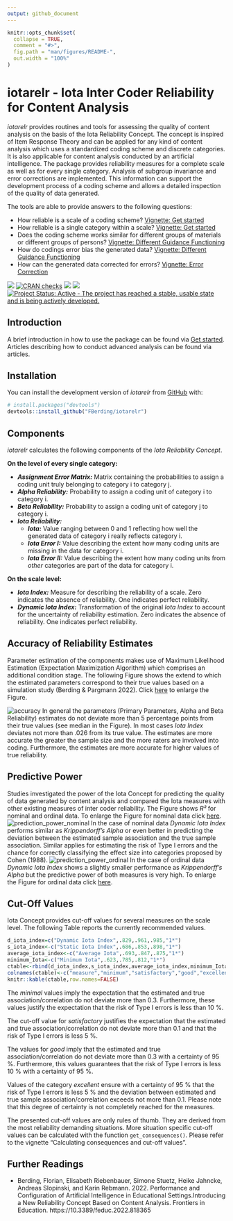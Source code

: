 ```yaml
---
output: github_document
---
```


<!-- README.md is generated from README.Rmd. Please edit that file -->

```r
knitr::opts_chunk$set(
  collapse = TRUE,
  comment = "#>",
  fig.path = "man/figures/README-",
  out.width = "100%"
)
```

# iotarelr - Iota Inter Coder Reliability for Content Analysis
*iotarelr* provides routines and tools for assessing the quality
    of content analysis on the basis of the Iota Reliability Concept. The concept
    is inspired of Item Response Theory and can be applied for any kind of 
    content analysis which uses a standardized coding scheme and discrete categories.
    It is also applicable for content analysis conducted by an artificial intelligence. 
    The package provides reliability measures for a complete scale as well as for 
    every single category. Analysis of subgroup invariance and error corrections 
    are implemented. This information can support the development process of a 
    coding scheme and allows a detailed inspection of the quality of data generated.

The tools are able to provide answers to the following questions:

- How reliable is a scale of a coding scheme? [Vignette: Get started](iotarelr.html)
- How reliable is a single category within a scale? [Vignette: Get started](iotarelr.html)
- Does the coding scheme works similar for different groups of materials or
  different groups of persons? [Vignette: Different Guidance Functioning](dgf.html)
- How do codings error bias the generated data? [Vignette: Different Guidance Functioning](dgf.html)
- How can the generated data corrected for errors? [Vignette: Error Correction](error_correction.html)

<!-- badges: start -->
[![](https://www.r-pkg.org/badges/version/iotarelr?color=green)](https://cran.r-project.org/package=iotarelr)
[![CRAN checks](https://cranchecks.info/badges/summary/iotarelr)](https://cran.r-project.org/web/checks/check_results_iotarelr.html)
[![](http://cranlogs.r-pkg.org/badges/grand-total/iotarelr)](https://cran.r-project.org/package=iotarelr)
[![](https://img.shields.io/badge/devel%20version-0.1.2-green.svg)](https://github.com/iotarelr)
[![Project Status: Active - The project has reached a stable, usable state and is being actively developed.](https://www.repostatus.org/badges/latest/active.svg)](https://www.repostatus.org/#active)
<!-- badges: end -->

## Introduction
A brief introduction in how to use the package can be found via [Get started](iotarelr.html). 
Articles describing how to conduct advanced analysis can be found via articles.

## Installation

You can install the development version of *iotarelr* from [GitHub](https://github.com/) with:
``` r
# install.packages("devtools")
devtools::install_github("FBerding/iotarelr")
```
## Components
*iotarelr* calculates the following components of the *Iota Reliability Concept*.

**On the level of every single category:**

- ***Assignment Error Matrix:*** Matrix containing the probabilities to assign a
coding unit truly belonging to category i to category j.
- ***Alpha Reliability:*** Probability to assign a coding unit of category i to category i.
- ***Beta Reliability:*** Probability to assign a coding unit of category j to category i.
- ***Iota Reliability:*** 
  - ***Iota:*** Value ranging between 0 and 1 reflecting how well the generated data of
  category i really reflects category i.
  - ***Iota Error I:*** Value describing the extent how many coding units are 
  missing in the data for category i.
  - ***Iota Error II:*** Value describing the extent how many coding units from
  *other* categories are part of the data for category i.

**On the scale level:**

- ***Iota Index:*** Measure for describing the reliability of a scale. Zero indicates
the absence of reliability. One indicates perfect reliability.
- ***Dynamic Iota Index:*** Transformation of the original *Iota Index* to account
for the uncertainty of reliability estimation. Zero indicates
the absence of reliability. One indicates perfect reliability.

## Accuracy of Reliability Estimates
Parameter estimation of the components makes use of Maximum Likelihood Estimation
(Expectation Maximization Algorithm) which comprises an additional condition stage.
The following Figure shows the extend to which the estimated parameters correspond 
to their true values based on a simulation study (Berding & Pargmann 2022). Click
[here](reference/figures/README-accuracy.png) to enlarge the Figure.

![accuracy](man/figures/README-accuracy.png)
In general the parameters (Primary Parameters, Alpha and Beta Reliability) 
estimates do not deviate more than 5 percentage points from their true values 
(see median in the Figure). In most cases *Iota Index* deviates not more than 
.026 from its true value.
The estimates are more accurate the greater the sample size and the more raters 
are involved into coding. Furthermore, the estimates are more accurate for higher 
values of true reliability.

## Predictive Power
Studies investigated the  power of the Iota Concept for predicting the
quality of data generated by content analysis and compared the Iota measures with
other existing measures of inter coder reliability. The Figure shows *R²* for
nominal and ordinal data. To enlarge the Figure for nominal data click
[here](reference/figures/README-pred_power_nominal.png).
![prediction_power_nominal](man/figures/README-pred_power_nominal.png)
In the case of nominal data *Dynamic Iota Index* performs similar as *Krippendorff's Alpha* or even better in predicting the deviation between the estimated sample association and the true sample association. Similar applies for estimating the risk of Type I errors and the chance for correctly classifying the effect size into categories proposed by Cohen (1988).
![prediction_power_ordinal](man/figures/README-pred_power_ordinal.png)
In the case of ordinal data *Dynamic Iota Index* shows a slightly smaller performance as
*Krippendorff's Alpha* but the predictive power of both measures is very high.
To enlarge the Figure for ordinal data click
[here](reference/figures/README-pred_power_ordinal.png).

## Cut-Off Values
Iota Concept provides cut-off values for several measures on the scale level.
The following Table reports the currently recommended values.
```r
d_iota_index=c("Dynamic Iota Index",.829,.961,.985,"1*")
s_iota_index<-c("Static Iota Index",.686,.853,.898,"1*")
average_iota_index<-c("Average Iota",.693,.847,.875,"1*")
minimum_Iota<-c("Minimum Iota",.623,.785,.812,"1*")
ctable<-rbind(d_iota_index,s_iota_index,average_iota_index,minimum_Iota)
colnames(ctable)<-c("measure","minimum","satisfactory","good","excellent")
knitr::kable(ctable,row.names=FALSE)
```
The *minimal* values imply the expectation that the estimated and true
association/correlation do not deviate more than 0.3. Furthermore, these values
justify the expectation that the risk of Type I errors is less than 10 %.

The cut-off value for *satisfactory* justifies the expectation that the estimated
and true association/correlation do not deviate more than 0.1 and that the risk 
of Type I errors is less 5 %.

The values for *good* imply that the estimated and true association/correlation
do not deviate more than 0.3 with a certainty of 95 %. Furthermore, this values 
guarantees that the risk of Type I errors is less 10 % with a certainty of 95 %.

Values of the category *excellent* ensure with a certainty of 95 % that the risk
of Type I errors is less 5 % and the deviation between estimated and true sample
association/correlation exceeds not more than 0.1. Please note that this degree 
of certainty is not completely reached for the measures.

The presented cut-off values are only rules of thumb. They are derived from the
most reliability demanding situations. More situation specific cut-off values
can be calculated with the function `get_consequences()`. Please refer to the
vignette "Calculating consequences and cut-off values".

## Further Readings
- Berding, Florian, Elisabeth Riebenbauer, Simone Stuetz, Heike Jahncke, Andreas Slopinski, and Karin Rebmann. 2022. Performance and Configuration of Artificial Intelligence in Educational Settings.Introducing a New Reliability Concept Based on Content Analysis. Frontiers in Education. https://10.3389/feduc.2022.818365
